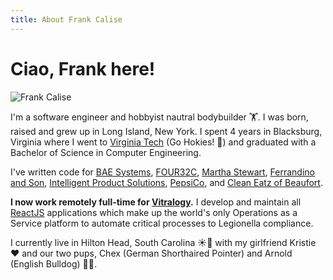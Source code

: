 ```yaml
---
title: About Frank Calise
---
```


# Ciao, Frank here!

![Frank Calise](../images/about.jpg)

I'm a software engineer and hobbyist nautral bodybuilder 🏋. I was born, raised and grew up
in Long Island, New York. I spent 4 years in Blacksburg, Virginia where I went 
to [Virginia Tech](https://vt.edu) (Go Hokies! 🦃) and graduated with a Bachelor
of Science in Computer Engineering.

I've written code for
[BAE Systems](https://www.basesystems.com/),
[FOUR32C](https://four32c.com/), [Martha Stewart](https://www.marthastewart.com), 
[Ferrandino and Son](https://www.ferrandinoandson.com/), [Intelligent Product Solutions](https://intelligentproduct.solutions/), [PepsiCo](http://www.pepsico.com/), and [Clean Eatz of Beaufort](https://www.cleaneatz.com/location/loc/beaufort).

**I now work remotely full-time for [Vitralogy](https://www.vitralogy.com/).**
I develop and maintain all [ReactJS](https://reactjs.org/) applications which 
make up the world's only Operations as a Service platform to automate critical
processes to Legionella compliance.

I currently live in Hilton Head, South Carolina ☀️🌴 with my girlfriend Kristie
❤️ and our two pups, Chex (German Shorthaired Pointer) and Arnold (English Bulldog) 🐶🐶.
